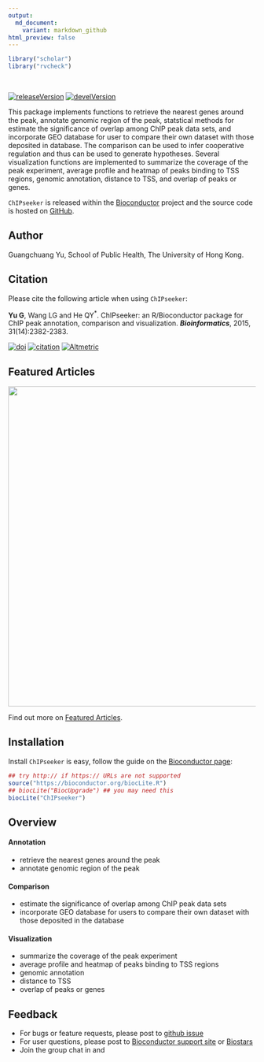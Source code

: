 ```yaml
---
output:
  md_document:
    variant: markdown_github
html_preview: false
---
```



```r
library("scholar")
library("rvcheck") 
```


<!-- AddToAny BEGIN -->
<div class="a2a_kit a2a_kit_size_32 a2a_default_style">
<a class="a2a_dd" href="//www.addtoany.com/share"></a>
<a class="a2a_button_facebook"></a>
<a class="a2a_button_twitter"></a>
<a class="a2a_button_google_plus"></a>
</div>
<script async src="//static.addtoany.com/menu/page.js"></script>
<!-- AddToAny END -->

<br>

[![releaseVersion](https://img.shields.io/badge/release%20version-`r check_bioc("ChIPseeker")$latest_version`-blue.svg?style=flat)](https://bioconductor.org/packages/ChIPseeker)
[![develVersion](https://img.shields.io/badge/devel%20version-`r check_github("GuangchuangYu/ChIPseeker")$latest_version`-blue.svg?style=flat)](https://github.com/GuangchuangYu/ChIPseeker)


This package implements functions to retrieve the nearest genes around the peak, annotate genomic region of the peak, statstical methods for estimate the significance of overlap among ChIP peak data sets, and incorporate GEO database for user to compare their own dataset with those deposited in database. The comparison can be used to infer cooperative regulation and thus can be used to generate hypotheses. Several visualization functions are implemented to summarize the coverage of the peak experiment, average profile and heatmap of peaks binding to TSS regions, genomic annotation, distance to TSS, and overlap of peaks or genes.

`ChIPseeker` is released within the [Bioconductor](https://www.bioconductor.org/packages/ChIPseeker) project and the source code is hosted on <a href="https://github.com/GuangchuangYu/ChIPseeker"><i class="fa fa-github fa-lg"></i> GitHub</a>.


<link rel="stylesheet" href="https://maxcdn.bootstrapcdn.com/font-awesome/4.6.1/css/font-awesome.min.css">

## <i class="fa fa-user"></i> Author

Guangchuang Yu, School of Public Health, The University of Hong Kong.

## <i class="fa fa-book"></i> Citation

Please cite the following article when using `ChIPseeker`:

__Yu G__, Wang LG and He QY<sup>*</sup>. ChIPseeker: an R/Bioconductor package for ChIP peak annotation, comparison and visualization. **_Bioinformatics_**, 2015, 31(14):2382-2383. 


[![doi](https://img.shields.io/badge/doi-10.1093/bioinformatics/btv145-blue.svg?style=flat)](http://dx.doi.org/10.1093/bioinformatics/btv145)
[![citation](https://img.shields.io/badge/cited%20by-`r sum(get_article_cite_history('DO5oG40AAAAJ', '9pM33mqn1YgC')$cites)`-blue.svg?style=flat)](https://scholar.google.com.hk/scholar?oi=bibs&hl=en&cites=12053363057899219488)
[![Altmetric](https://img.shields.io/badge/Altmetric-`r x <- readLines("https://www.altmetric.com/details/3781087"); gsub("^.*score=(\\d+)\\D+.*$", '\\1', x[grep("style=donut&score=", x)])`-blue.svg?style=flat)](https://www.altmetric.com/details/3781087)


<script type="text/javascript" src="https://d1bxh8uas1mnw7.cloudfront.net/assets/embed.js"></script>

<div data-badge-popover="right" data-badge-type="4" data-doi="10.1093/bioinformatics/btv145" class="altmetric-embed"></div>


## <i class="fa fa-pencil"></i> Featured Articles

<img src="featured_img/heatmap2016.gif" width="650">


<i class="fa fa-hand-o-right"></i> Find out more on <i class="fa fa-pencil"></i> [Featured Articles](https://guangchuangyu.github.io/ChIPseeker/featuredArticles/).

## <i class="fa fa-download"></i> Installation

Install `ChIPseeker` is easy, follow the guide on the [Bioconductor page](https://bioconductor.org/packages/ChIPseeker):


```r
## try http:// if https:// URLs are not supported
source("https://bioconductor.org/biocLite.R")
## biocLite("BiocUpgrade") ## you may need this
biocLite("ChIPseeker")
```

## <i class="fa fa-cogs"></i> Overview

#### <i class="fa fa-angle-double-right"></i> Annotation

+ retrieve the nearest genes around the peak
+ annotate genomic region of the peak

#### <i class="fa fa-angle-double-right"></i> Comparison

+ estimate the significance of overlap among ChIP peak data sets
+ incorporate GEO database for users to compare their own dataset with those deposited in the database

#### <i class="fa fa-angle-double-right"></i> Visualization

+ summarize the coverage of the peak experiment
+ average profile and heatmap of peaks binding to TSS regions
+ genomic annotation
+ distance to TSS
+ overlap of peaks or genes

<!--

## <i class="fa fa-code-fork"></i> Projects that depend on ChIPseeker


<i class="fa fa-hand-o-right"></i> Find out <del>more</del> on <i class="fa fa-github-alt"></i> [github](http://scisoft-net-map.isri.cmu.edu/application/ChIPseeker/gitprojects).
-->

## <i class="fa fa-comment"></i> Feedback

<ul class="fa-ul">
	<li><i class="fa-li fa fa-bug"></i> For bugs or feature requests, please post to <i class="fa fa-github-alt"></i> <a href="https://github.com/GuangchuangYu/ChIPseeker/issues">github issue</a></li>
	<li><i class="fa-li fa fa-question"></i> For user questions, please post to <i class="fa fa-support"></i> <a href="https://support.bioconductor.org">Bioconductor support site</a> or <a href="https://www.biostars.org">Biostars</a></li>
	<li><i class="fa-li fa fa-commenting"></i> Join the group chat in <a href="https://twitter.com/hashtag/ChIPseeker"><i class="fa fa-twitter fa-lg"></i></a> and <a href="http://huati.weibo.com/k/ChIPseeker"><i class="fa fa-weibo fa-lg"></i></a></li>
</ul>


